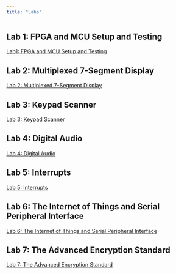 ```yaml
---
title: "Labs"
---
```


## Lab 1: FPGA and MCU Setup and Testing

[Lab1: FPGA and MCU Setup and Testing](labs/lab1/lab1.qmd)

## Lab 2:  Multiplexed 7-Segment Display

[Lab 2: Multiplexed 7-Segment Display](labs/lab2/lab2.qmd)

## Lab 3: Keypad Scanner

[Lab 3: Keypad Scanner](labs/lab3/lab3.qmd)

## Lab 4: Digital Audio

[Lab 4: Digital Audio](labs/lab4/lab4.qmd)

## Lab 5: Interrupts

[Lab 5: Interrupts](labs/lab5/lab5.qmd)

## Lab 6: The Internet of Things and Serial Peripheral Interface

[Lab 6: The Internet of Things and Serial Peripheral Interface](labs/lab6/lab6.qmd)

## Lab 7: The Advanced Encryption Standard

[Lab 7: The Advanced Encryption Standard](labs/lab7/lab7.qmd)